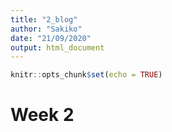 ```yaml
---
title: "2_blog"
author: "Sakiko"
date: "21/09/2020"
output: html_document
---
```


```r
knitr::opts_chunk$set(echo = TRUE)
```

# Week 2
